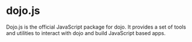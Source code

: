 
# dojo.js

Dojo.js is the official JavaScript package for dojo. It provides a set of tools and utilities to interact with dojo and build JavaScript based apps.
